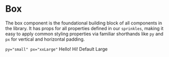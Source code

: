 

<Meta title="Components/Box" component={Box} />

# Box

The box component is the foundational building block of all components in the library. It has props for all properties defined in our `sprinkles`, making it easy to apply common styling properties via familiar shorthands like `py` and `px` for vertical and horizontal padding.

<Canvas>
	<Story name="Padding">
		<Box display="flex" alignItems="center">
			<Box py="small" px="xxLarge">
				<code>py="small" px="xxLarge"</code>
			</Box>
		</Box>
	</Story>
</Canvas>

<Canvas>
	<Story name="Flex">
		<Box display="flex" alignItems="center">
			<Box padding="large">Hello!</Box>
			<Box padding="small" background="purple500" color="white">
				Hi!
			</Box>
		</Box>
	</Story>
</Canvas>

<Canvas>
	<Story name="Border">
		<Box borderRadius="default" boxShadow="default" p="large">
			Default
		</Box>
		<Box borderRadius="large" boxShadow="default" p="large">
			Large
		</Box>
	</Story>
</Canvas>

<Props of={Box} />

